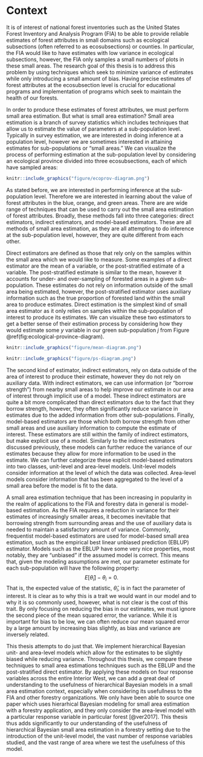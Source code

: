 # Context {#context}

It is of interest of national forest inventories such as the United States Forest Inventory and Analysis Program (FIA) to be able to provide reliable estimates of forest attributes in small domains such as ecological subsections (often referred to as ecosubsections) or counties. In particular, the FIA would like to have estimates with low variance in ecological subsections, however, the FIA only samples a small numbers of plots in these small areas. The research goal of this thesis is to address this problem by using techniques which seek to minimize variance of estimates while only introducing a small amount of bias. Having precise estimates of forest attributes at the ecosubsection level is crucial for educational programs and implementation of programs which seek to maintain the health of our forests.

In order to produce these estimates of forest attributes, we must perform small area estimation. But what is small area estimation? Small area estimation is a branch of survey statistics which includes techniques that allow us to estimate the value of parameters at a sub-population level. Typically in survey estimation, we are interested in doing inference at a population level, however we are sometimes interested in attaining estimates for sub-populations or "small areas." We can visualize the process of performing estimation at the sub-population level by considering an ecological province divided into three ecosubsections, each of which have sampled areas:
```r
knitr::include_graphics("figure/ecoprov-diagram.png")
```
As stated before, we are interested in performing inference at the sub-population level. Therefore we are interested in learning about the value of forest attributes in the blue, orange, and green areas. There are are wide range of techniques that can be used to carry out the small area estimation of forest attributes. Broadly, these methods fall into three categories: direct estimators, indirect estimators, and model-based estimators. These are all methods of small area estimation, as they are all attempting to do inference at the sub-population level, however, they are quite different from each other. 

Direct estimators are defined as those that rely only on the samples within the small area which we would like to measure. Some examples of a direct estimator are the mean of a variable, or the post-stratified estimate of a variable. The post-stratified estimate is similar to the mean, however it accounts for under- and over-sampling of forested areas in a given sub-population. These estimates do not rely on information outside of the small area being estimated, however, the post-stratified estimator uses auxiliary information such as the true proportion of forested land within the small area to produce estimates. Direct estimation is the simplest kind of small area estimator as it only relies on samples within the sub-population of interest to produce its estimates. We can visualize these two estimators to get a better sense of their estimation process by considering how they would estimate some $y$ variable in our green sub-population $j$ from Figure \@ref(fig:ecological-province-diagram). 
```r
knitr::include_graphics("figure/mean-diagram.png")
```
```r
knitr::include_graphics("figure/ps-diagram.png")
```



The second kind of estimator, indirect estimators, rely on data outside of the area of interest to produce their estimate, however they do not rely on auxiliary data. With indirect estimators, we can use information (or "borrow strength") from nearby small areas to help improve our estimate in our area of interest through implicit use of a model. These indirect estimators are quite a bit more complicated than direct estimators due to the fact that they borrow strength, however, they often significantly reduce variance in estimates due to the added information from other sub-populations. Finally, model-based estimators are those which both borrow strength from other small areas and use auxiliary information to compute the estimate of interest. These estimators are still within the family of indirect estimators, but make explicit use of a model. Similarly to the indirect estimators discussed previously, these models can further reduce the variance of our estimates because they allow for more information to be used in the estimate. We can further categorize these explicit model-based estimators into two classes, unit-level and area-level models. Unit-level models consider information at the level of which the data was collected. Area-level models consider information that has been aggregated to the level of a small area before the model is fit to the data. 

A small area estimation technique that has been increasing in popularity in the realm of applications to the FIA and forestry data in general is model-based estimation. As the FIA requires a reduction in variance for their estimates of increasingly smaller areas, it becomes inevitable that borrowing strength from surrounding areas and the use of auxiliary data is needed to maintain a satisfactory amount of variance. Commonly, frequentist model-based estimators are used for model-based small area estimation, such as the empirical best linear unbiased prediction (EBLUP) estimator. Models such as the EBLUP have some very nice properties, most notably, they are "unbiased" if the assumed model is correct. This means that, given the modeling assumptions are met, our parameter estimate for each sub-population will have the following property:
$$
E[\hat \theta_i] - \theta_i = 0.
$$
That is, the expected value of the statistic, $\hat \theta_i$, is in fact the parameter of interest. It is clear as to why this is a trait we would want in our model and to why it is so commonly used, however, what is not clear is the cost of this trait. By only focusing on reducing the bias in our estimates, we must ignore the second piece of the mean squared error, the variance. While it is important for bias to be low, we can often reduce our mean squared error by a large amount by increasing bias slightly, as bias and variance are inversely related. 

This thesis attempts to do just that. We implement hierarchical Bayesian unit- and area-level models which allow for the estimates to be slightly biased while reducing variance. Throughout this thesis, we compare these techniques to small area estimations techniques such as the EBLUP and the post-stratified direct estimator. By applying these models on four response variables across the entire Interior West, we can add a great deal of understanding to the usefulness of hierarchical Bayesian models in a small area estimation context, especially when considering its usefullness to the FIA and other forestry organizations. We only have been able to source one paper which uses hierarhical Bayesian modeling for small area estimation with a forestry application, and they only consider the area-level model with a particular response variable in particular forest [@ver2017]. This thesis thus adds significantly to our understanding of the usefulness of hierarchical Bayesian small area estimation in a forestry setting due to the introduction of the unit-level model, the vast number of response variables studied, and the vast range of area where we test the usefulness of this model. 

<!-- *provides background material on the topic and other approaches, and identifies what is added by this thesis* -->
<!-- To implement these models, there are two statistical schools of thought: frequentist methods and Bayesian methods. Frequentist models are the most common for estimation of forest attributes in small area estimation [CITE LOTS OF PAPERS HERE]. However, Bayesian methods have been used at the area-level for small area estunation of of forest attributes [@ver2017]. While frequentist methods are often viewed as the "default" method for doing small area estimation, there are many benefits of tackling these problems from a Bayesian perspective. Notably, Bayesian estimation utilizes prior distributions which allow us to quantify our prior uncertainty about the values of each parameter.  -->